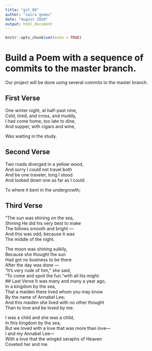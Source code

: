 ```yaml
---
title: "git_00"
author: "zaira gomez"
date: "August 2020"
output: html_document
---
```


```r
knitr::opts_chunk$set(echo = TRUE)
```
# Build a Poem with a sequence of commits to the master branch.
Our project will be done using several commits to the master branch.
<!-- Do not modify or change any text in "!--" bracketed areas such as this --- these are instructions to
you, if you change any of this the git program will notice it and compromise your git merging strategy !-->

## First Verse 
<!--Put the first five lines of a poem by Lewis Carrol in this section!-->
One winter night, at half-past nine,  
      Cold, tired, and cross, and muddy,  
I had come home, too late to dine,  
And supper, with cigars and wine,

 Was waiting in the study.  
      
      

## Second Verse
<!--Put the first five lines of a poem by Robert Frost here!-->
Two roads diverged in a yellow wood,  
And sorry I could not travel both  
And be one traveler, long I stood  
And looked down one as far as I could

To where it bent in the undergrowth;  

## Third Verse
<!--Put the first two verses of The Walrus and the Carpenter here!-->
"The sun was shining on the sea,    
      Shining He did his very best to make    
      The billows smooth and bright —    
And this was odd, because it was    
      The middle of the night.    

The moon was shining sulkily,    
      Because she thought the sun    
Had got no business to be there    
      After the day was done —    
"It's very rude of him," she said,    
      "To come and spoil the fun."with all his might:   
## Last Verse
<!--Put a short poem of your choice 8-20 lines,here!-->
It was many and many a year ago,    
   In a kingdom by the sea,    
That a maiden there lived whom you may know    
   By the name of Annabel Lee;    
And this maiden she lived with no other thought    
   Than to love and be loved by me.
   

I was a child and she was a child,    
   In this kingdom by the sea,    
But we loved with a love that was more than love—    
   I and my Annabel Lee—    
With a love that the wingèd seraphs of Heaven    
   Coveted her and me.    
